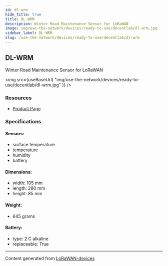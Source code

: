 ```yaml
---
id: dl-wrm
hide_title: true
title: DL-WRM
description: Winter Road Maintenance Sensor for LoRaWAN
image: img/use-the-network/devices/ready-to-use/decentlab/dl-wrm.jpg
sidebar_label: DL-WRM
slug: /use-the-network/devices/ready-to-use/decentlab/dl-wrm
---
```



## DL-WRM

Winter Road Maintenance Sensor for LoRaWAN

<img
  src={useBaseUrl(
    "img/use-the-network/devices/ready-to-use/decentlab/dl-wrm.jpg"
  )}
/>

### Resources

- [Product Page](https://www.decentlab.com/products/winter-road-maintenance-sensor-for-lorawan)

### Specifications

#### Sensors:

- surface temperature
- temperature
- humidity
- battery

#### Dimensions:

- width: 105 mm
- length: 280 mm
- height: 85 mm

#### Weight:

- 645 grams

#### Battery:

- type: 2 C alkaline
- replaceable: True

---

Content generated from
[LoRaWAN-devices](https://github.com/TheThingsNetwork/lorawan-devices)
